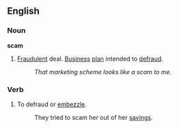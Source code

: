 ==English==
===Noun===
'''scam'''
# [[Fraudulent]] deal.  [[Business]] [[plan]] intended to [[defraud]].
#: ''That marketing scheme looks like a scam to me''.
===Verb===
# To defraud or [[embezzle]].
#: They tried to scam her out of her [[savings]].